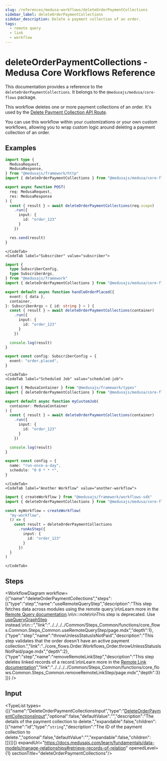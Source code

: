 ```yaml
---
slug: /references/medusa-workflows/deleteOrderPaymentCollections
sidebar_label: deleteOrderPaymentCollections
sidebar_description: Delete a payment collection of an order.
tags:
  - remote query
  - link
  - workflow
---
```



# deleteOrderPaymentCollections - Medusa Core Workflows Reference

This documentation provides a reference to the `deleteOrderPaymentCollections`. It belongs to the `@medusajs/medusa/core-flows` package.

This workflow deletes one or more payment collections of an order. It's used by the 
[Delete Payment Collection API Route](https://docs.medusajs.com/api/admin#payment-collections\_deletepaymentcollectionsid).

You can use this workflow within your customizations or your own custom workflows, allowing you to wrap custom logic around
deleting a payment collection of an order.

<SourceCodeLink link="https://github.com/medusajs/medusa/blob/d73d8e99030415e76359c6406fe0d33fe809bbdc/packages/core/core-flows/src/order/workflows/delete-order-payment-collection.ts#L60" />

## Examples

<CodeTabs group="workflow-exection">
    <CodeTab label="API Route" value="api-route">
    
```ts title="src/api/workflow/route.ts"
import type {
  MedusaRequest,
  MedusaResponse,
} from "@medusajs/framework/http"
import { deleteOrderPaymentCollections } from "@medusajs/medusa/core-flows"

export async function POST(
  req: MedusaRequest,
  res: MedusaResponse
) {
  const { result } = await deleteOrderPaymentCollections(req.scope)
    .run({
      input: {
        id: "order_123"
      }
    })

  res.send(result)
}
```

    </CodeTab>
    <CodeTab label="Subscriber" value="subscriber">
    
```ts title="src/subscribers/order-placed.ts"
import {
  type SubscriberConfig,
  type SubscriberArgs,
} from "@medusajs/framework"
import { deleteOrderPaymentCollections } from "@medusajs/medusa/core-flows"

export default async function handleOrderPlaced({
  event: { data },
  container,
}: SubscriberArgs < { id: string } > ) {
  const { result } = await deleteOrderPaymentCollections(container)
    .run({
      input: {
        id: "order_123"
      }
    })

  console.log(result)
}

export const config: SubscriberConfig = {
  event: "order.placed",
}
```

    </CodeTab>
    <CodeTab label="Scheduled Job" value="scheduled-job">
    
```ts title="src/jobs/message-daily.ts"
import { MedusaContainer } from "@medusajs/framework/types"
import { deleteOrderPaymentCollections } from "@medusajs/medusa/core-flows"

export default async function myCustomJob(
  container: MedusaContainer
) {
  const { result } = await deleteOrderPaymentCollections(container)
    .run({
      input: {
        id: "order_123"
      }
    })

  console.log(result)
}

export const config = {
  name: "run-once-a-day",
  schedule: "0 0 * * *",
}
```

    </CodeTab>
    <CodeTab label="Another Workflow" value="another-workflow">
    
```ts title="src/workflows/my-workflow.ts"
import { createWorkflow } from "@medusajs/framework/workflows-sdk"
import { deleteOrderPaymentCollections } from "@medusajs/medusa/core-flows"

const myWorkflow = createWorkflow(
  "my-workflow",
  () => {
    const result = deleteOrderPaymentCollections
      .runAsStep({
        input: {
          id: "order_123"
        }
      })
  }
)
```

    </CodeTab>
  </CodeTabs>

## Steps

<WorkflowDiagram workflow={{"name":"deleteOrderPaymentCollections","steps":[{"type":"step","name":"useRemoteQueryStep","description":"This step fetches data across modules using the remote query.\n\nLearn more in the [Remote Query documentation](https://docs.medusajs.com/learn/fundamentals/module-links/query).\n\n:::note\n\nThis step is deprecated. Use [useQueryGraphStep](../../../../Common/Steps_Common/functions/core_flows.Common.Steps_Common.useQueryGraphStep/page.mdx) instead.\n\n:::","link":"../../../../Common/Steps_Common/functions/core_flows.Common.Steps_Common.useRemoteQueryStep/page.mdx","depth":1},{"type":"step","name":"throwUnlessStatusIsNotPaid","description":"This step validates that the order doesn't have an active payment collection.","link":"../core_flows.Order.Workflows_Order.throwUnlessStatusIsNotPaid/page.mdx","depth":2},{"type":"step","name":"removeRemoteLinkStep","description":"This step deletes linked records of a record.\n\nLearn more in the [Remote Link documentation](https://docs.medusajs.com/learn/fundamentals/module-links/remote-link#cascade-delete-linked-records)","link":"../../../../Common/Steps_Common/functions/core_flows.Common.Steps_Common.removeRemoteLinkStep/page.mdx","depth":3}]}} />

## Input

<TypeList types={[{"name":"DeleteOrderPaymentCollectionsInput","type":"[DeleteOrderPaymentCollectionsInput](../../../../types/core_flows.DeleteOrderPaymentCollectionsInput/page.mdx)","optional":false,"defaultValue":"","description":"The details of the payment collection to delete.","expandable":false,"children":[{"name":"id","type":"`string`","description":"The ID of the payment collection to delete.","optional":false,"defaultValue":"","expandable":false,"children":[]}]}]} expandUrl="https://docs.medusajs.com/learn/fundamentals/data-models/manage-relationships#retrieve-records-of-relation" openedLevel={1} sectionTitle="deleteOrderPaymentCollections"/>

